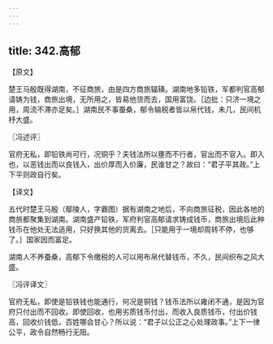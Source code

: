 ```yaml
---
---
---
```

title: 342.高郁
---



【原文】

楚王马殷既得湖南，不征商旅，由是四方商旅辐辏。湖南地多铅铁，军都判官高郁请铸为钱，商旅出境，无所用之，皆易他货而去，国用富饶。［边批：只济一境之用，周流不滞亦足矣。］湖南民不事蚕桑，郁令输税者皆以帛代钱，未几，民间机杼大盛。

〖冯述评〗

官府无私，即铅铁尚可行，况铜乎？夫钱法所以壅而不行者，官出而不官入。即入也，以恶钱出而以良钱入，出价厚而入价廉，民谁甘之？故曰：“君子平其政。”上下平则政自行矣。

【译文】

五代时楚王马殷（鄢陵人，字霸图）据有湖南之地后，不向商旅征税，因此各地的商旅都聚集到湖南。湖南盛产铅铁，军府判官高郁请求铸成钱币，商旅出境后此种钱币在他处无法适用，只好换其他的货离去。［只能用于一境却周转不停，也够了。］国家因而富足。

湖南人不养蚕桑，高郁下令缴税的人可以用布帛代替钱币，不久，民间织布之风大盛。

〖冯评译文〗

官府无私，即使是铅铁钱也能通行，何况是铜钱？钱币法所以雍闭不通，是因为官府只付出而不回收。即使回收，也用劣质钱币付出，而收入良质钱币，付出价钱高，回收价钱低，百姓哪会甘心？所以说：“君子以公正之心处理政事。”上下一律公平，政令自然畅行无阻。